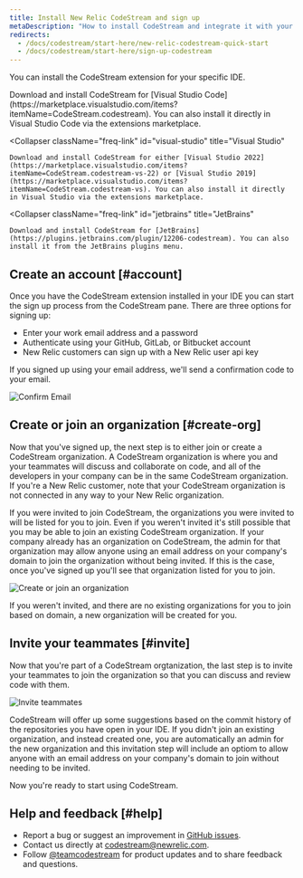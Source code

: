 ```yaml
---
title: Install New Relic CodeStream and sign up
metaDescription: "How to install CodeStream and integrate it with your New Relic account."
redirects:
  - /docs/codestream/start-here/new-relic-codestream-quick-start
  - /docs/codestream/start-here/sign-up-codestream
---
```







You can install the CodeStream extension for your specific IDE.

<CollapserGroup>
  <Collapser
    className="freq-link"
    id="vscode"
    title="Visual Studio Code"
  >
    Download and install CodeStream for [Visual Studio Code](https://marketplace.visualstudio.com/items?itemName=CodeStream.codestream). You can also install it directly in Visual Studio Code via the extensions marketplace.
  </Collapser>

  <Collapser
    className="freq-link"
    id="visual-studio"
    title="Visual Studio"
  >
    Download and install CodeStream for either [Visual Studio 2022](https://marketplace.visualstudio.com/items?itemName=CodeStream.codestream-vs-22) or [Visual Studio 2019](https://marketplace.visualstudio.com/items?itemName=CodeStream.codestream-vs). You can also install it directly in Visual Studio via the extensions marketplace.
  </Collapser>

  <Collapser
    className="freq-link"
    id="jetbrains"
    title="JetBrains"
  >
    Download and install CodeStream for [JetBrains](https://plugins.jetbrains.com/plugin/12206-codestream). You can also install it from the JetBrains plugins menu.
  </Collapser>
</CollapserGroup>

## Create an account [#account]

Once you have the CodeStream extension installed in your IDE you can start the sign up process from the CodeStream pane. There are three options for signing up:

* Enter your work email address and a password
* Authenticate using your GitHub, GitLab, or Bitbucket account
* New Relic customers can sign up with a New Relic user api key

If you signed up using your email address, we'll send a confirmation code to your email.

<img
  alt="Confirm Email"
  src={codestreamEmailConfirmationCode}
/>

## Create or join an organization [#create-org]

Now that you've signed up, the next step is to either join or create a CodeStream organization. A CodeStream organization is where you and your teammates will discuss and collaborate on code, and all of the developers in your company can be in the same CodeStream organization. If you're a New Relic customer, note that your CodeStream organization is not connected in any way to your New Relic organization.

If you were invited to join CodeStream, the organizations you were invited to will be listed for you to join. Even if you weren't invited it's still possible that you may be able to join an existing CodeStream organization. If your company already has an organization on CodeStream, the admin for that organization may allow anyone using an email address on your company's domain to join the organization without being invited. If this is the case, once you've signed up you'll see that organization listed for you to join.

<img
  alt="Create or join an organization"
  src={codestreamCreateorJoinTeam}
/>

If you weren't invited, and there are no existing organizations for you to join based on domain, a new organization will be created for you.

## Invite your teammates [#invite]

Now that you're part of a CodeStream orgtanization, the last step is to invite your teammates to join the organization so that you can discuss and review code with them.

<img
  alt="Invite teammates"
  src={codestreamInviteTeammates}
/>

CodeStream will offer up some suggestions based on the commit history of the repositories you have open in your IDE. If you didn't join an existing organization, and instead created one, you are automatically an admin for the new organization and this invitation step will include an optiom to allow anyone with an email address on your company's domain to join without needing to be invited.

Now you're ready to start using CodeStream.

## Help and feedback [#help]

* Report a bug or suggest an improvement in [GitHub issues](https://github.com/TeamCodeStream/CodeStream/issues).
* Contact us directly at [codestream@newrelic.com](mailto:codestream@newrelic.com).
* Follow [@teamcodestream](http://twitter.com/teamcodestream) for product updates and to share feedback and questions.
